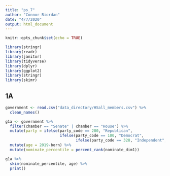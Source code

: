 ```yaml
---
title: "ps_7"
author: "Connor Riordan"
date: "4/7/2020"
output: html_document
---
```


```r
knitr::opts_chunk$set(echo = TRUE)

library(stringr)
library(readr)
library(janitor)
library(tidyverse)
library(dplyr)
library(ggplot2)
library(stringr)
library(skimr)
```

## 1A

```r
government <- read.csv("data_directory/HSall_members.csv") %>%
  clean_names()

g1a <- government %>%
  filter(chamber == "Senate" | chamber == "House") %>%
  mutate(party = ifelse(party_code == 200, "Republican",
                        ifelse(party_code == 100, "Democrat", 
                               ifelse(party_code == 328, "Independent", "N/A")))) %>%
  mutate(age = 2019-born) %>%
  mutate(nominate_percentile = percent_rank(nominate_dim1))

g1a %>%
  skim(nominate_percentile, age) %>%
  print()

```
